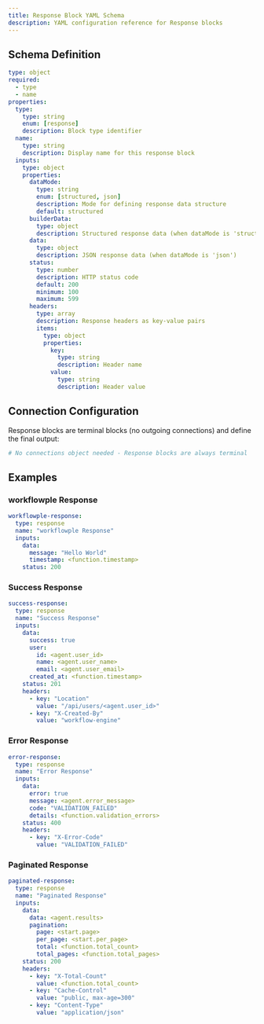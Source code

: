 ```yaml
---
title: Response Block YAML Schema
description: YAML configuration reference for Response blocks
---
```


## Schema Definition

```yaml
type: object
required:
  - type
  - name
properties:
  type:
    type: string
    enum: [response]
    description: Block type identifier
  name:
    type: string
    description: Display name for this response block
  inputs:
    type: object
    properties:
      dataMode:
        type: string
        enum: [structured, json]
        description: Mode for defining response data structure
        default: structured
      builderData:
        type: object
        description: Structured response data (when dataMode is 'structured')
      data:
        type: object
        description: JSON response data (when dataMode is 'json')
      status:
        type: number
        description: HTTP status code
        default: 200
        minimum: 100
        maximum: 599
      headers:
        type: array
        description: Response headers as key-value pairs
        items:
          type: object
          properties:
            key:
              type: string
              description: Header name
            value:
              type: string
              description: Header value
```

## Connection Configuration

Response blocks are terminal blocks (no outgoing connections) and define the final output:

```yaml
# No connections object needed - Response blocks are always terminal
```

## Examples

### workflowple Response

```yaml
workflowple-response:
  type: response
  name: "workflowple Response"
  inputs:
    data:
      message: "Hello World"
      timestamp: <function.timestamp>
    status: 200
```

### Success Response

```yaml
success-response:
  type: response
  name: "Success Response"
  inputs:
    data:
      success: true
      user:
        id: <agent.user_id>
        name: <agent.user_name>
        email: <agent.user_email>
      created_at: <function.timestamp>
    status: 201
    headers:
      - key: "Location"
        value: "/api/users/<agent.user_id>"
      - key: "X-Created-By"
        value: "workflow-engine"
```

### Error Response

```yaml
error-response:
  type: response
  name: "Error Response"
  inputs:
    data:
      error: true
      message: <agent.error_message>
      code: "VALIDATION_FAILED"
      details: <function.validation_errors>
    status: 400
    headers:
      - key: "X-Error-Code"
        value: "VALIDATION_FAILED"
```

### Paginated Response

```yaml
paginated-response:
  type: response
  name: "Paginated Response"
  inputs:
    data:
      data: <agent.results>
      pagination:
        page: <start.page>
        per_page: <start.per_page>
        total: <function.total_count>
        total_pages: <function.total_pages>
    status: 200
    headers:
      - key: "X-Total-Count"
        value: <function.total_count>
      - key: "Cache-Control"
        value: "public, max-age=300"
      - key: "Content-Type"
        value: "application/json"
``` 